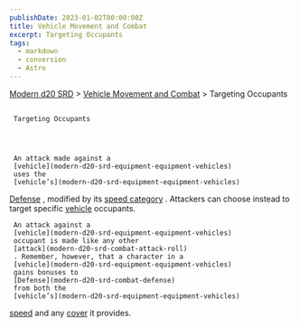 ```yaml
---
publishDate: 2023-01-02T00:00:00Z
title: Vehicle Movement and Combat
excerpt: Targeting Occupants
tags:
  - markdown
  - conversion
  - Astro
---
```


[Modern d20 SRD](/#modernD20) > [Vehicle Movement and Combat](modern-d20-srd-vehicle-movement-and-combat-index) > Targeting Occupants

##

     Targeting Occupants




     An attack made against a
     [vehicle](modern-d20-srd-equipment-equipment-vehicles)
     uses the
     [vehicle’s](modern-d20-srd-equipment-equipment-vehicles)

[Defense](modern-d20-srd-combat-defense)
, modified by its
[speed category](modern-d20-srd-vehicle-movement-and-combat-vehicle-speed)
. Attackers can choose instead to target specific
[vehicle](modern-d20-srd-equipment-equipment-vehicles)
occupants.

     An attack against a
     [vehicle](modern-d20-srd-equipment-equipment-vehicles)
     occupant is made like any other
     [attack](modern-d20-srd-combat-attack-roll)
     . Remember, however, that a character in a
     [vehicle](modern-d20-srd-equipment-equipment-vehicles)
     gains bonuses to
     [Defense](modern-d20-srd-combat-defense)
     from both the
     [vehicle’s](modern-d20-srd-equipment-equipment-vehicles)

[speed](modern-d20-srd-vehicle-movement-and-combat-vehicle-speed)
and any
[cover](modern-d20-srd-combat-cover)
it provides.
